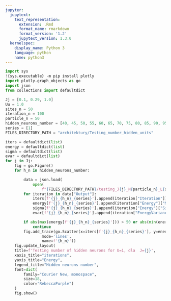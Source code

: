 ```yaml
---
jupyter:
  jupytext:
    text_representation:
      extension: .Rmd
      format_name: rmarkdown
      format_version: '1.2'
      jupytext_version: 1.3.0
  kernelspec:
    display_name: Python 3
    language: python
    name: python3
---
```


```python
import sys
!{sys.executable} -m pip install plotly
import plotly.graph_objects as go
import json
from collections import defaultdict

Jj = [0.1, 0.29, 1.0]
Uu = 1.0
sites_n = 50
iteration_n = 100
particle_n = 50
hidden_neurons_number = [40, 45, 50, 55, 60, 65, 70, 75, 80, 85, 90, 95, 100]
series = [1]
FILES_DIRECTORY_PATH = "architektury/Testing_number_hidden_units"
```

```python
iters = defaultdict(list)
energy = defaultdict(list)
sigma = defaultdict(list)
evar = defaultdict(list)
for j in Jj:
    fig = go.Figure()
    for h_n in hidden_neurons_number:

        data = json.load(
            open(
                f"{FILES_DIRECTORY_PATH}/testing_J{j}_N{particle_n}_L{sites_n}_hidden_n_{h_n}_iter_{iteration_n}.log"))
        for iteration in data["Output"]:
            iters[f'{j}_{h_n}_{series}'].append(iteration["Iteration"])
            energy[f'{j}_{h_n}_{series}'].append(iteration["Energy"]["Mean"])
            sigma[f'{j}_{h_n}_{series}'].append(iteration["Energy"]["Sigma"])
            evar[f'{j}_{h_n}_{series}'].append(iteration["EnergyVariance"]["Mean"])

        if abs(max(energy[f'{j}_{h_n}_{series}'])) > 50 or abs(min(energy[f'{j}_{h_n}_{series}'])) > 100:
            continue
        fig.add_trace(go.Scatter(x=iters[f'{j}_{h_n}_{series}'], y=energy[f'{j}_{h_n}_{series}'],
                mode='lines',
                name=f'{h_n}'))
    fig.update_layout(
    title=f'Testing number of hidden neurons for U=1, dla  J={j}',
    xaxis_title="iterations",
    yaxis_title="Energy",
    legend_title="Hidden neurons number",
    font=dict(
        family="Courier New, monospace",
        size=18,
        color="RebeccaPurple")
    )
    fig.show()

    
```

```python

```
